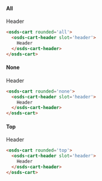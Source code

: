 
#### All
<Canvas withSource="none">
  <osds-cart rounded='all'>
    <osds-cart-header slot='header'>
      Header
    </osds-cart-header>
  </osds-cart>
</Canvas >

```html
<osds-cart rounded='all'>
  <osds-cart-header slot='header'>
    Header
  </osds-cart-header>
</osds-cart>
```

#### None
<Canvas withSource="none">
  <osds-cart rounded='none'>
    <osds-cart-header slot='header'>
      Header
    </osds-cart-header>
  </osds-cart>
</Canvas >

```html
<osds-cart rounded='none'>
  <osds-cart-header slot='header'>
    Header
  </osds-cart-header>
</osds-cart>
```

#### Top
<Canvas withSource="none">
  <osds-cart rounded='top'>
    <osds-cart-header slot='header'>
      Header
    </osds-cart-header>
  </osds-cart>
</Canvas >

```html
<osds-cart rounded='top'>
  <osds-cart-header slot='header'>
    Header
  </osds-cart-header>
</osds-cart>
```
